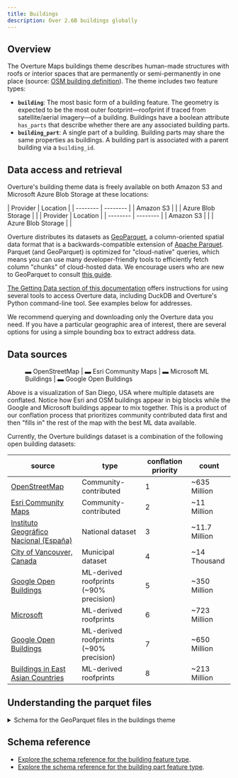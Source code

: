 ```yaml
---
title: Buildings
description: Over 2.6B buildings globally
---
```




## Overview

The Overture Maps buildings theme describes human-made structures with roofs or interior spaces that are permanently or semi-permanently in one place (source: [OSM building definition](https://wiki.openstreetmap.org/wiki/Key:building)). The theme includes two feature types:

- **`building`**: The most basic form of a building feature. The geometry is expected to be the most outer footprint&mdash;roofprint if traced from satellite/aerial imagery&mdash;of a building. Buildings have a boolean attribute `has_parts` that describe whether there are any associated building parts.
- **`building_part`**: A single part of a building. Building parts may share the same properties as buildings. A building part is associated with a parent building via a `building_id`.

## Data access and retrieval

Overture's building theme data is freely available on both Amazon S3 and Microsoft Azure Blob Storage at these locations:

<Tabs>
  <TabItem value="building" label="building" default>
    | Provider | Location |
    | -------- | -------- |
    | Amazon S3 | <QueryBuilder query="s3://overturemaps-us-west-2/release/__OVERTURE_RELEASE/theme=buildings/type=building/*" language="text"></QueryBuilder> |
    | Azure Blob Storage | <QueryBuilder query="https://overturemapswestus2.blob.core.windows.net/release/__OVERTURE_RELEASE/theme=buildings/type=building/*" language="text"></QueryBuilder> |
  </TabItem>
  <TabItem value="building_part" label="building_part">
    | Provider | Location |
    | -------- | -------- |
    | Amazon S3 | <QueryBuilder query="s3://overturemaps-us-west-2/release/__OVERTURE_RELEASE/theme=buildings/type=building_part/*" language="text"></QueryBuilder> |
    | Azure Blob Storage | <QueryBuilder query="https://overturemapswestus2.blob.core.windows.net/release/__OVERTURE_RELEASE/theme=buildings/type=building_part/*" language="text"></QueryBuilder> |
  </TabItem>
</Tabs>

Overture distributes its datasets as [GeoParquet](https://geoparquet.org/), a column-oriented spatial data format that is a backwards-compatible extension of [Apache Parquet](https://parquet.apache.org/). Parquet (and GeoParquet) is optimized for "cloud-native" queries, which means you can use many developer-friendly tools to efficiently fetch column "chunks" of cloud-hosted data. We encourage users who are new to GeoParquet to consult [this guide](https://guide.cloudnativegeo.org/geoparquet/).

[The Getting Data section of this documentation](https://docs.overturemaps.org/getting-data/) offers instructions for using several tools to access Overture data, including DuckDB and Overture's Python command-line tool. See examples below for addresses.

We recommend querying and downloading only the Overture data you need.
If you have a particular geographic area of interest, there are several options for using a simple bounding box to extract address data.


## Data sources

<figure>
  <BuildingsMap></BuildingsMap>
  <!-- <ThemedImage
    alt="Overture buildings in San Diego"
    sources={{
      light: useBaseUrl('/img/guides/buildings/san_diego_buildings_3.jpg'),
      dark: useBaseUrl('/img/guides/buildings/san_diego_buildings_3.jpg'),
    }}
  /> -->
  <figcaption>
  <div style={{'textAlign':'center'}}>
    <span style={{'backgroundColor':'rgb(36,39,47)', padding:2}}>
    <span style={{color:'rgb(194,42,87)'}}>&#x25AC;   <span style={{color:'white'}}>OpenStreetMap | </span></span>
    <span style={{color:'rgb(4,151,188)'}}>&#x25AC;   <span style={{color:'white'}}>Esri Community Maps | </span></span>
    <span style={{color:'rgb(243,175,102)'}}>&#x25AC; <span style={{color:'white'}}>Microsoft ML Buildings | </span></span>
    <span style={{color:'rgb(236,253,188)'}}>&#x25AC; <span style={{color:'white'}}>Google Open Buildings </span></span>
    </span>
  </div>
  </figcaption>
</figure>

Above is a visualization of San Diego, USA where multiple datasets are conflated. Notice how Esri and OSM buildings appear in big blocks while the Google and Microsoft buildings appear to mix together. This is a product of our conflation process that prioritizes community contributed data first and then "fills in" the rest of the map with the best ML data available.

Currently, the Overture buildings dataset is a combination of the following open building datasets:

| source																	| type										| conflation priority	| count |
| ------------------------------------------------------------------------- | ----------------------------------------- | --------------------- | ----- |
| [OpenStreetMap](//osm.org)												| Community-contributed						| 1						| ~635 Million |
| [Esri Community Maps](https://communitymaps.arcgis.com/home)				| Community-contributed						| 2						| ~11 Million |
| [Instituto Geográfico Nacional (España)](https://www.ign.es/)				| National dataset							| 3						| ~11.7 Million |
| [City of Vancouver, Canada](https://opendata.vancouver.ca/)				| Municipal dataset							| 4						| ~14 Thousand |
| [Google Open Buildings](https://sites.research.google/open-buildings/)	| ML-derived roofprints (~90% precision)	| 5						| ~350 Million |
| [Microsoft](https://github.com/microsoft/GlobalMLBuildingFootprints)		| ML-derived roofprints						| 6						| ~723 Million |
| [Google Open Buildings](https://sites.research.google/open-buildings/)	| ML-derived roofprints (~90% precision)	| 7						| ~650 Million |
| [Buildings in East Asian Countries](https://zenodo.org/records/8174931)	| ML-derived roofprints						| 8						| ~213 Million |

## Understanding the parquet files

<details>
	<summary>Schema for the GeoParquet files in the buildings theme</summary>
<div>
<Tabs>
<TabItem value="building" label="building" default>

| column					| type		| description |
| ------------------------- | --------- | ----------- |
| id                    	| string	| A feature ID that may be associated with the Global Entity Reference System (GERS) if—and-only-if the feature represents an entity that is part of GERS. |
| geometry              	| binary	| A building's geometry is defined as its footprint or roofprint (if traced from aerial/satellite imagery). MUST be a Polygon as defined by GeoJSON schema. |
| bbox                  	| struct	| Area defined by two longitudes and two latitudes: latitude is a decimal number between -90.0 and 90.0; longitude is a decimal number between -180.0 and 180.0. |
| version               	| integer	| Version number of the feature, incremented in each Overture release where the geometry or attributes of this feature changed. |
| sources               	| struct	| The array of source information for the properties of a given feature. Each source object lists the property in JSON Pointer notation and the dataset from which that specific value originated. |
| subtype               	| string	| A broad category of the building type and purpose. |
| names                 	| struct	| The name associated with the feature. The first entry in the array of names must have a "local" language. |
| class                 	| string	| Further delineation of the building's built purpose. |
| level                 	| integer	| The building feature's Z-order, i.e., stacking order. A Z-order of 0 is ground level. |
| has_parts             	| boolean	| Flag indicating whether the building has parts. |
| is_underground        	| boolean	| Whether the entire building or part is completely below ground. This is useful for rendering which typically omits these buildings or styles them differently because they are not visible above ground. This is different than the level column which is used to indicate z-ordering of elements and negative values may be above ground. |
| height                	| double	| Height of the building or part in meters. The height is the distance from the lowest point to the highest point. |
| num_floors            	| integer	| Number of above-ground floors of the building or part. |
| num_floors_underground	| integer	| Number of below-ground floors of the building or part. |
| min_height            	| double	| The height of the bottom part of building in meters. Used if a building or part of building starts above the ground level. |
| min_floor             	| integer	| The "start" floor of a building or building part. Indicates that the building or part is "floating" and its bottom-most floor is above ground level, usually because it is part of a larger building in which some parts do reach ground level. |
| facade_color          	| string	| The color (name or color triplet) of the facade of a building or building part in hexadecimal. |
| facade_material       	| string	| The outer surface material of building facade. |
| roof_material         	| string	| The outermost material of the roof. |
| roof_shape            	| string	| The shape of the roof. |
| roof_direction        	| double	| Bearing of the roof ridge line. |
| roof_orientation     		| string	| Orientation of the roof shape relative to the footprint shape. Either "along" or "across." |
| roof_color             	| string	| The color (name or color triplet) of the roof of a building or building part in hexadecimal. |
| roof_height           	| double	| The height of the building roof in meters. This represents the distance from the base of the roof to the highest point of the roof. |
| filename					| string	| Name of the file being queried. |
| theme						| varchar	| Name of the Overture theme being queried. |
| type						| varchar	| Name of the Overture feature type being queried. |

</TabItem>
<TabItem value="building_part" label="building_part" default>

| column                 	| type    	| description |
| ------------------------- | --------- | ----------- |
| id                    	| string	| A feature ID that may be associated with the Global Entity Reference System (GERS) if—and-only-if the feature represents an entity that is part of GERS. |
| geometry              	| binary	| A building's geometry is defined as its footprint or roofprint (if traced from aerial/satellite imagery). MUST be a Polygon as defined by GeoJSON schema. |
| bbox                  	| struct	| Area defined by two longitudes and two latitudes: latitude is a decimal number between -90.0 and 90.0; longitude is a decimal number between -180.0 and 180.0. |
| version               	| integer	| Version number of the feature, incremented in each Overture release where the geometry or attributes of this feature changed. |
| sources               	| struct	| The array of source information for the properties of a given feature. Each source object lists the property in JSON Pointer notation and the dataset from which that specific value originated. |
| names                 	| struct	| The name associated with the feature. The first entry in the array of names must have a "local" language. |
| level                 	| integer	| The building feature's Z-order, i.e., stacking order. A Z-order of 0 is ground level. |
| is_underground        	| boolean	| Whether the entire building or part is completely below ground. This is useful for rendering which typically omits these buildings or styles them differently because they are not visible above ground. This is different than the level column which is used to indicate z-ordering of elements and negative values may be above ground. |
| height                	| double	| Height of the building or part in meters. The height is the distance from the lowest point to the highest point. |
| num_floors            	| integer	| Number of above-ground floors of the building or part. |
| num_floors_underground	| integer	| Number of below-ground floors of the building or part. |
| min_height            	| double	| The height of the bottom part of building in meters. Used if a building or part of building starts above the ground level. |
| min_floor             	| integer	| The "start" floor of a building or building part. Indicates that the building or part is "floating" and its bottom-most floor is above ground level, usually because it is part of a larger building in which some parts do reach ground level. |
| facade_color          	| string	| The color (name or color triplet) of the facade of a building or building part in hexadecimal. |
| facade_material       	| string	| The outer surface material of building facade. |
| roof_material         	| string	| The outermost material of the roof. |
| roof_shape            	| string	| The shape of the roof. |
| roof_direction        	| double	| Bearing of the roof ridge line. |
| roof_orientation      	| string	| Orientation of the roof shape relative to the footprint shape. Either "along" or "across." |
| roof_color            	| string	| The color (name or color triplet) of the roof of a building or building part in hexadecimal. |
| roof_height           	| double	| The height of the building roof in meters. This represents the distance from the base of the roof to the highest point of the roof. |
| building_id           	| string	| The building ID to which this part belongs. |
| filename					| string	| Name of the file being queried. |
| theme						| string	| Name of the Overture theme being queried. |
| type						| string	| Name of the Overture feature type being queried. |

</TabItem>
</Tabs>
</div>
</details>

## Schema reference

- [Explore the schema reference for the building feature type](/schema/reference/buildings/building).
- [Explore the schema reference for the building part feature type](/schema/reference/buildings/building_part).
